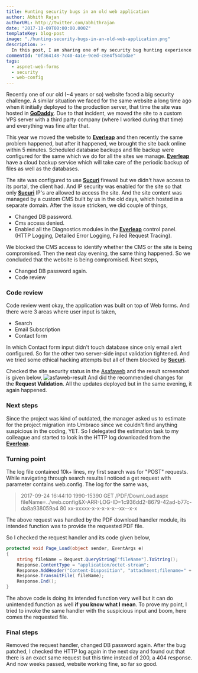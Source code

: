```yaml
---
title: Hunting security bugs in an old web application
author: Abhith Rajan
authorURL: http://twitter.com/abhithrajan
date: "2017-10-09T00:00:00.000Z"
templateKey: blog-post
image: "./hunting-security-bugs-in-an-old-web-application.png"
description: >-
  In this post, I am sharing one of my security bug hunting experience in an older ASP.NET web form project.
commentId: "0f364148-7c40-4a1e-9ced-c8e4f54d1dae"
tags:
  - aspnet-web-forms
  - security
  - web-config
---
```


Recently one of our old (~4 years or so) website faced a big security challenge. A similar situation we faced for the same website a long time ago when it initially deployed to the production server, that time the site was hosted in **[GoDaddy][1]**. Due to that incident, we moved the site to a custom VPS server with a third party company (where I worked during that time) and everything was fine after that.

This year we moved the website to **[Everleap][2]** and then recently the same problem happened, but after it happened, we brought the site back online within 5 minutes. Scheduled database backups and file backup were configured for the same which we do for all the sites we manage. **[Everleap][2]** have a cloud backup service which will take care of the periodic backup of files as well as the databases.

The site was configured to use **[Sucuri][3]** firewall but we didn't have access to its portal, the client had. And IP security was enabled for the site so that only **[Sucuri][3]** IP's are allowed to access the site. And the site content was managed by a custom CMS built by us in the old days, which hosted in a separate domain. After the issue stricken, we did couple of things,

- Changed DB password.
- Cms access denied.
- Enabled all the Diagnostics modules in the **[Everleap][2]** control panel. (HTTP Logging, Detailed Error Logging, Failed Request Tracing).

We blocked the CMS access to identify whether the CMS or the site is being compromised. Then the next day evening, the same thing happened. So we concluded that the website is being compromised. Next steps,

- Changed DB password again.
- Code review

### Code review

Code review went okay, the application was built on top of Web forms. And there were 3 areas where user input is taken,

- Search
- Email Subscription
- Contact form

In which Contact form input didn't touch database since only email alert configured. So for the other two server-side input validation tightened. And we tried some ethical hacking attempts but all of them blocked by **[Sucuri][3]**.

Checked the site security status in the [Asafaweb](https://asafaweb.com/) and the result screenshot is given below,
![asfaweb-result][4]
And did the recommended changes for the **Request Validation**. All the updates deployed but in the same evening, it again happened.

### Next steps

Since the project was kind of outdated, the manager asked us to estimate for the project migration into Umbraco since we couldn't find anything suspicious in the coding, YET. So I delegated the estimation task to my colleague and started to look in the HTTP log downloaded from the **[Everleap][2]**.

### Turning point

The log file contained 10k+ lines, my first search was for "POST" requests. While navigating through search results I noticed a get request with parameter contains web.config. The log for the same was,

> 2017-09-24 16:44:10 1990-15390 GET /PDF/DownLoad.aspx
> fileName=../web.config&X-ARR-LOG-ID=1c936dd2-8679-42ad-b77c-da8a938059a4
> 80 xx-xxxxx-x-x-x-x-x--xx--x-x

The above request was handled by the PDF download handler module, its intended function was to provide the requested PDF file.

So I checked the request handler and its code given below,

```cs
protected void Page_Load(object sender, EventArgs e)
{
    string fileName = Request.QueryString["fileName"].ToString();
    Response.ContentType = "application/octet-stream";
    Response.AddHeader("Content-Disposition", "attachment;filename=" + fileName);
    Response.TransmitFile( fileName);
    Response.End();
}
```

The above code is doing its intended function very well but it can do unintended function as well **if you know what I mean**. To prove my point, I tried to invoke the same handler with the suspicious input and boom, here comes the requested file.

### Final steps

Removed the request handler, changed DB password again. After the bug patched, I checked the HTTP log again in the next day and found out that there is an exact same request but this time instead of 200, a 404 response. And now weeks passed, website working fine, so far so good.

[1]: https://in.godaddy.com/
[2]: http://www.everleap.com/a/oybnbo
[3]: http://sucuri.net
[4]: /img/2017-10-09-hunting-security-bugs-in-an-old-web-application-asafaweb-result.png
